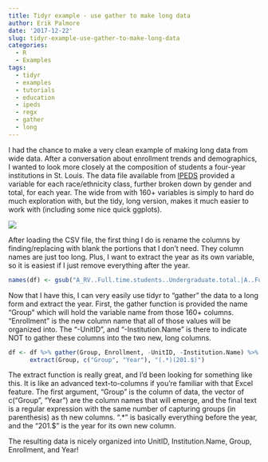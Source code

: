 ```yaml
---
title: Tidyr example - use gather to make long data
author: Erik Palmore
date: '2017-12-22'
slug: tidyr-example-use-gather-to-make-long-data
categories:
  - R
  - Examples
tags:
  - tidyr
  - examples
  - tutorials
  - education
  - ipeds
  - regx
  - gather
  - long
---
```


I had the chance to make a very clean example of making long data from wide data.  After a conversation about enrollment trends and demographics, I wanted to look more closely at the composition of students a four-year institutions in St. Louis.  The data file available from [IPEDS](https://nces.ed.gov/ipeds/) provided a variable for each race/ethnicity class, further broken down by gender and total, for each year.  The wide from with 160+ variables is simply to hard do much exploration with, but the tidy, long version, makes it much easier to work with (including some nice quick ggplots).

![](../images/ipeds.png) 

After loading the CSV file, the first thing I do is rename the columns by finding/replacing with blank the portions that I don't need.  They column names are just too long.  Plus, I want to extract the year as its own variable, so it is easiest if I just remove everything after the year.
```r
names(df) <- gsub("A_RV..Full.time.students..Undergraduate.total.|A..Full.time.students..Undergraduate.total.", "", names(df))
```

Now that I have this, I can very easily use tidyr to "gather" the data to a long form and extract the year.  First, the gather function is provided the name "Group" which will hold the variable name from those 160+ columns.  "Enrollment" is the new column name that all of those values will be organized into.  The "-UnitID", and "-Institution.Name" is there to indicate NOT to gather these columns into the two new, long columns.
```r
df <- df %>% gather(Group, Enrollment, -UnitID, -Institution.Name) %>% 
      extract(Group, c("Group", "Year"), "(.*)(201.$)")
```
The extract function is really great, and I'd been looking for something like this.  It is like an advanced text-to-columns if you're familiar with that Excel feature.  The first argument, "Group" is the column of data, the vector of c("Group", "Year") are the column names that will emerge, and the final text is a regular expression with the same number of capturing groups (in parenthesis) as th new columns.  ".*" is basically everything before the year, and the "201.$" is the year for its own new column.

The resulting data is nicely organized into UnitID, Institution.Name, Group, Enrollment, and Year!
